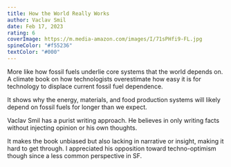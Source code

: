 ```yaml
---
title: How the World Really Works
author: Vaclav Smil
date: Feb 17, 2023
rating: 6
coverImage: https://m.media-amazon.com/images/I/71sPHfi9-FL.jpg
spineColor: "#f55236"
textColor: "#000"
---
```


More like how fossil fuels underlie core systems that the world depends on. A climate book on how technologists overestimate how easy it is for technology to displace current fossil fuel dependence.

It shows why the energy, materials, and food production systems will likely depend on fossil fuels for longer than we expect.

Vaclav Smil has a purist writing approach. He believes in only writing facts without injecting opinion or his own thoughts.

It makes the book unbiased but also lacking in narrative or insight, making it hard to get through. I appreciated his opposition toward techno-optimism though since a less common perspective in SF.
